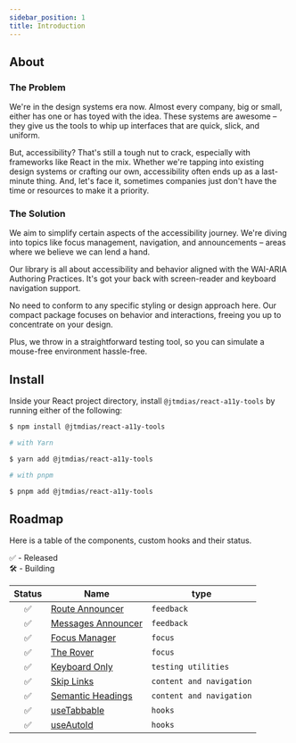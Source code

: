 ```yaml
---
sidebar_position: 1
title: Introduction
---
```


## About

### The Problem


We're in the design systems era now. Almost every company, big or small, either has one or has toyed with the idea. These systems are awesome – they give us the tools to whip up interfaces that are quick, slick, and uniform.

But, accessibility? That's still a tough nut to crack, especially with frameworks like React in the mix. Whether we're tapping into existing design systems or crafting our own, accessibility often ends up as a last-minute thing. And, let's face it, sometimes companies just don't have the time or resources to make it a priority.

### The Solution

We aim to simplify certain aspects of the accessibility journey. We're diving into topics like focus management, navigation, and announcements – areas where we believe we can lend a hand.

Our library is all about accessibility and behavior aligned with the WAI-ARIA Authoring Practices. It's got your back with screen-reader and keyboard navigation support.

No need to conform to any specific styling or design approach here. Our compact package focuses on behavior and interactions, freeing you up to concentrate on your design.

Plus, we throw in a straightforward testing tool, so you can simulate a mouse-free environment hassle-free.

## Install

Inside your React project directory, install `@jtmdias/react-a11y-tools` by running either of the following:

```sh
$ npm install @jtmdias/react-a11y-tools

# with Yarn

$ yarn add @jtmdias/react-a11y-tools

# with pnpm

$ pnpm add @jtmdias/react-a11y-tools

```

## Roadmap

Here is a table of the components, custom hooks and their status.

✅ - Released<br/>
🛠 - Building<br/>

| Status              | Name                                                                | type                     |
| ------------------- | ------------------------------------------------------------------- | ------------------------ |
| <center>✅</center> | [Route Announcer ](/docs/react-a11y-tools/feedback/route-announcer)                  | `feedback`               |
| <center>✅</center> | [Messages Announcer](/docs/react-a11y-tools/feedback/messages-announcer)             | `feedback`               |
| <center>✅</center> | [Focus Manager](/docs/react-a11y-tools/manage-focus/focus-manager)                   | `focus`                  |
| <center>✅</center> | [The Rover](/docs/react-a11y-tools/manage-focus/roving-tabindex)                     | `focus`                  |
| <center>✅</center> | [Keyboard Only](/docs/react-a11y-tools/testing/keyboard-only)                        | `testing utilities`      |
| <center>✅</center> | [Skip Links](/docs/react-a11y-tools/content-and-navigation/skip-links)               | `content and navigation` |
| <center>✅</center> | [Semantic Headings](/docs/react-a11y-tools/content-and-navigation/semantic-headings) | `content and navigation` |
| <center>✅</center> | [useTabbable](/docs/react-a11y-tools/hooks/use-tabbable)                             | `hooks`                  |
| <center>✅</center> | [useAutoId](/docs/react-a11y-tools/hooks/useAutoId)                             | `hooks`                  |
